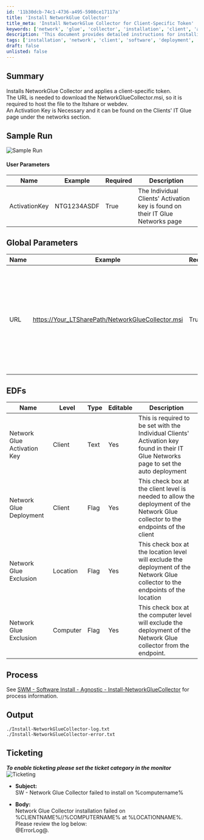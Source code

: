 ```yaml
---
id: '11b30dcb-74c1-4736-a495-5908ce17117a'
title: 'Install NetworkGlue Collector'
title_meta: 'Install NetworkGlue Collector for Client-Specific Token'
keywords: ['network', 'glue', 'collector', 'installation', 'client', 'activation', 'deployment']
description: 'This document provides detailed instructions for installing the NetworkGlue Collector, including requirements for the client-specific activation key and the necessary URL for the installer. It outlines user and global parameters, the process for installation, and ticketing information for failed installations.'
tags: ['installation', 'network', 'client', 'software', 'deployment', 'ticketing']
draft: false
unlisted: false
---
```

## Summary

Installs NetworkGlue Collector and applies a client-specific token.  
The URL is needed to download the NetworkGlueCollector.msi, so it is required to host the file to the ltshare or webdev.  
An Activation Key is Necessary and it can be found on the Clients' IT Glue page under the networks section.

## Sample Run

![Sample Run](../../../static/img/Network-Glue-Collector---Install/image_1.png)

#### User Parameters

| Name           | Example       | Required | Description                                                                 |
|----------------|---------------|----------|-----------------------------------------------------------------------------|
| ActivationKey  | NTG1234ASDF  | True     | The Individual Clients' Activation key is found on their IT Glue Networks page |

## Global Parameters

| Name | Example | Required | Description                                                                                                           |
|------|---------|----------|-----------------------------------------------------------------------------------------------------------------------|
| URL  | [https://Your_LTSharePath/NetworkGlueCollector.msi](https://Your_LTSharePath/NetworkGlueCollector.msi) | True     | This contains the Network Glue Collector installer msi package hosted to the ltshare, webdev, or anywhere it can be directly downloaded. |

## EDFs

| Name                           | Level   | Type  | Editable | Description                                                                                                           |
|--------------------------------|---------|-------|----------|-----------------------------------------------------------------------------------------------------------------------|
| Network Glue Activation Key     | Client  | Text  | Yes      | This is required to be set with the Individual Clients' Activation key found in their IT Glue Networks page to set the auto deployment |
| Network Glue Deployment         | Client  | Flag  | Yes      | This check box at the client level is needed to allow the deployment of the Network Glue collector to the endpoints of the client |
| Network Glue Exclusion          | Location| Flag  | Yes      | This check box at the location level will exclude the deployment of the Network Glue collector to the endpoints of the location |
| Network Glue Exclusion          | Computer| Flag  | Yes      | This check box at the computer level will exclude the deployment of the Network Glue collector from the endpoint.    |

## Process

See [SWM - Software Install - Agnostic - Install-NetworkGlueCollector](https://proval.itglue.com/DOC-5078775-9361428) for process information.

## Output

```
./Install-NetworkGlueCollector-log.txt
./Install-NetworkGlueCollector-error.txt
```

## Ticketing

***To enable ticketing please set the ticket category in the monitor***  
![Ticketing](https://proval.itglue.com/5078775/docs/17492944/images/26700118)

- **Subject:**  
  SW - Network Glue Collector failed to install on %computername%

- **Body:**  
  Network Glue Collector installation failed on %CLIENTNAME%//%COMPUTERNAME% at %LOCATIONNAME%. Please review the log below:  
  @ErrorLog@.











